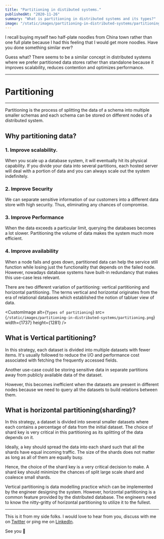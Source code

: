```yaml
---
title: "Partitioning in distibuted systems."
publishedAt: "2020-11-26"
summary: "What is partitioning in distributed systems and its types?"
image: "/static/images/partitioning-in-distributed-systems/partitioning.png"
---
```


I recall buying myself two half-plate noodles from China town rather than one full plate because I had this feeling that I would get more noodles. Have you done something similar ever?

Guess what? There seems to be a similar concept in distributed systems where we prefer partitioned data stores rather than standalone because it improves scalability, reduces contention and optimizes performance. 

---
# Partitioning 
---

Partitioning is the process of splitting the data of a schema into multiple smaller schemas and each schema can be stored on different nodes of a distributed system.

## Why partitioning data?

### 1. Improve scalability.

When you scale up a database system, it will eventually hit its physical capability. If you divide your data into several partitions, each hosted server will deal with a portion of data and you can always scale out the system indefinitely. 

### 2. Improve Security

We can separate sensitive information of our customers into a different data store with high security. Thus, eliminating any chances of compromise. 

### 3. Improve Performance

When the data exceeds a particular limit, querying the databases becomes a lot slower. Partitioning the volume of data makes the system much more efficient. 

### 4. Improve availability 

When a node fails and goes down, partitioned data can help the service still function while losing just the functionality that depends on the failed node. However, nowadays database systems have built-in redundancy that makes this use-case less relevant.

There are two different variation of partitioning: vertical partitioning and horizontal partitioning. The terms vertical and horizontal originates from the era of relational databases which established the notion of tabluer view of data. 

<CustomImage
    alt={`Types of partitioning`}
    src={`/static/images/partitioning-in-distributed-systems/partitioning.png`}
    width={1737}
    height={1281}
/>


## What is Vertical partitioning?
In this strategy, each dataset is divided into multiple datasets with fewer items. It's usually followed to reduce the I/O and performance cost associated with fetching the frequently accessed fields. 

Another use-case could be storing sensitive data in separate partitions away from publicly available data of the dataset.

However, this becomes inefficient when the datasets are present in different nodes because we need to query all the datasets to build relations between them. 

## What is horizontal partitioning(sharding)? 

In this strategy, a dataset is divided into several smaller datasets where each contains a percentage of data from the initial dataset. The choice of shard key is very critical in this partitioning as its splitting of the data depends on it. 

Ideally, a key should spread the data into each shard such that all the shards have equal incoming traffic. The size of the shards does not matter as long as all of them are equally busy.

Hence, the choice of the shard key is a very critical decision to make. A shard key should minimize the chances of split large scale shard and coalesce small shards. 

Vertical partitioning is data modelling practice which can be implemented by the engineer designing the system. However, horizontal partitioning is a common feature provided by the distributed database. The engineers need to know the nitty-gritty of horizontal partitioning to utilize it to the fullest. 

---

This is it from my side folks. I would love to hear from you, discuss with me on [Twitter](https://twitter.com/itsrklover) or ping me on [LinkedIn](https://www.linkedin.com/in/iamsaumya/).

See you 👋
